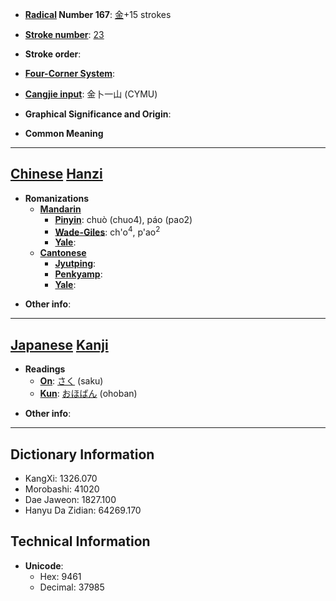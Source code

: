 * '''[[Wiktionary:Chinese radical index| Radical]] Number 167''': [[Wiktionary:Chinese radical index 金|金]]+15 strokes

* '''[[Wiktionary:Chinese total strokes index|Stroke number]]''': [[Wiktionary:Chinese total strokes index 23|23]]

* '''Stroke order''': 

* '''[[Wiktionary:Chinese four corner index|Four-Corner System]]''': 

* '''[[Wiktionary:Chinese Cangjie index|Cangjie input]]''': 金卜一山 (CYMU)

* '''Graphical Significance and Origin''': 

* '''Common Meaning'''

----

== [[Chinese]] [[Hanzi]] ==

* '''Romanizations'''
** '''[[Mandarin]]'''
*** '''[[Pinyin]]''': chuò (chuo4), páo (pao2)
*** '''[[Wade-Giles]]''': ch'o<sup>4</sup>, p'ao<sup>2</sup>
*** '''[[Yale]]''': 
** '''[[Cantonese]]'''
*** '''[[Jyutping]]''':
*** '''[[Penkyamp]]''': 
*** '''[[Yale]]''': 

* '''Other info''': 

----

== [[Japanese]] [[Kanji]] ==

* '''Readings'''
** '''[[On]]''': [[さく]] (saku)
** '''[[Kun]]''': [[おほばん]] (ohoban)

* '''Other info''':  

----

== Dictionary Information ==

* KangXi: 1326.070
* Morobashi: 41020
* Dae Jaweon: 1827.100
* Hanyu Da Zidian: 64269.170

== Technical Information ==

* '''Unicode''':
** Hex: 9461
** Decimal: 37985